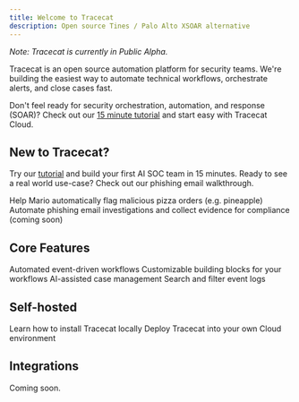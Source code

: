 ```yaml
---
title: Welcome to Tracecat
description: Open source Tines / Palo Alto XSOAR alternative
---
```


*Note: Tracecat is currently in Public Alpha.*

Tracecat is an open source automation platform for security teams.
We're building the easiest way to automate technical workflows, orchestrate alerts, and close cases fast.

Don't feel ready for security orchestration, automation, and response (SOAR)? Check out our [15 minute tutorial](/tutorial) and start easy with Tracecat Cloud.

## New to Tracecat?

Try our [tutorial](/tutorial) and build your first AI SOC team in 15 minutes.
Ready to see a real world use-case? Check out our phishing email walkthrough.

<CardGroup cols={2}>
  <Card
    title="15 minute tutorial"
    icon="rocket"
    href="/tutorial"
  >
    Help Mario automatically flag malicious pizza orders (e.g. pineapple)
  </Card>
  <Card
    title="Real world scenario"
    icon="globe"
    href="/walkthrough"
  >
    Automate phishing email investigations and collect evidence for compliance (coming soon)
  </Card>
</CardGroup>

## Core Features

<CardGroup cols={2}>
  <Card
    title="Workflows"
    icon="network-wired"
    href="/core/workflows"
  >
    Automated event-driven workflows
  </Card>
  <Card
    title="Actions"
    icon="code"
    href="/core/actions"
  >
    Customizable building blocks for your workflows
  </Card>
  <Card
    title="Case Management"
    icon="bell"
    href="core/events"
  >
    AI-assisted case management
  </Card>
  <Card
    title="Event Logs"
    icon="magnifying-glass"
    href="/core/event-logs"
  >
    Search and filter event logs
  </Card>
</CardGroup>

## Self-hosted

<CardGroup cols={2}>
  <Card
    title="Installation"
    icon="plug"
    href="/installation"
  >
    Learn how to install Tracecat locally
  </Card>
  <Card
    title="Deployment"
    icon="cloud"
    href="/deployment"
  >
    Deploy Tracecat into your own Cloud environment
  </Card>
</CardGroup>

## Integrations

Coming soon.

